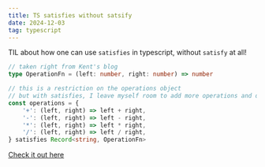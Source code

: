 ```yaml
---
title: TS satisfies without satsify
date: 2024-12-03
tag: typescript
---
```


TIL about how one can use `satisfies` in typescript, without `satisfy` at all!

```typescript
// taken right from Kent's blog
type OperationFn = (left: number, right: number) => number

// this is a restriction on the operations object
// but with satisfies, I leave myself room to add more operations and don't need to manage another type
const operations = {
	'+': (left, right) => left + right,
	'-': (left, right) => left - right,
	'*': (left, right) => left * right,
	'/': (left, right) => left / right,
} satisfies Record<string, OperationFn>
```

[Check it out here](https://kentcdodds.com/blog/how-to-write-a-constrained-identity-function-in-typescript)
